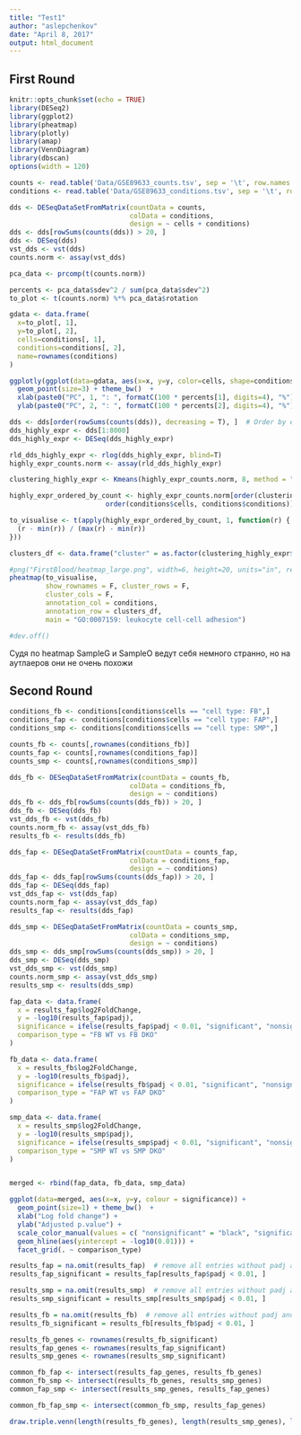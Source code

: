 ```yaml
---
title: "Test1"
author: "aslepchenkov"
date: "April 8, 2017"
output: html_document
---
```

## First Round

```r
knitr::opts_chunk$set(echo = TRUE)
library(DESeq2)
library(ggplot2)
library(pheatmap)
library(plotly)
library(amap)
library(VennDiagram)
library(dbscan)
options(width = 120)
```

```r
counts <- read.table('Data/GSE89633_counts.tsv', sep = '\t', row.names = 1, header=1)
conditions <- read.table('Data/GSE89633_conditions.tsv', sep = '\t', row.names = 1, header=1)
```


```r
dds <- DESeqDataSetFromMatrix(countData = counts,
                              colData = conditions,
                              design = ~ cells + conditions)
dds <- dds[rowSums(counts(dds)) > 20, ]
dds <- DESeq(dds)
vst_dds <- vst(dds)
counts.norm <- assay(vst_dds)
```


```r
pca_data <- prcomp(t(counts.norm))

percents <- pca_data$sdev^2 / sum(pca_data$sdev^2)
to_plot <- t(counts.norm) %*% pca_data$rotation

gdata <- data.frame(
  x=to_plot[, 1],
  y=to_plot[, 2],
  cells=conditions[, 1],
  conditions=conditions[, 2],
  name=rownames(conditions)
)

ggplotly(ggplot(data=gdata, aes(x=x, y=y, color=cells, shape=conditions, text=name)) +
  geom_point(size=3) + theme_bw()  +
  xlab(paste0("PC", 1, ": ", formatC(100 * percents[1], digits=4), "%")) +
  ylab(paste0("PC", 2, ": ", formatC(100 * percents[2], digits=4), "%")))

```

```r

dds <- dds[order(rowSums(counts(dds)), decreasing = T), ]  # Order by expression level
dds_highly_expr <- dds[1:8000]  
dds_highly_expr <- DESeq(dds_highly_expr)

rld_dds_highly_expr <- rlog(dds_highly_expr, blind=T)
highly_expr_counts.norm <- assay(rld_dds_highly_expr)

clustering_highly_expr <- Kmeans(highly_expr_counts.norm, 8, method = "correlation", iter.max = 20000)

highly_expr_ordered_by_count <- highly_expr_counts.norm[order(clustering_highly_expr$cluster), 
                        order(conditions$cells, conditions$conditions)]

to_visualise <- t(apply(highly_expr_ordered_by_count, 1, function(r) {
  (r - min(r)) / (max(r) - min(r))
}))

clusters_df <- data.frame("cluster" = as.factor(clustering_highly_expr$cluster))

#png("FirstBlood/heatmap_large.png", width=6, height=20, units="in", res=300)
pheatmap(to_visualise, 
         show_rownames = F, cluster_rows = F,
         cluster_cols = F,
         annotation_col = conditions, 
         annotation_row = clusters_df,
         main = "GO:0007159: leukocyte cell-cell adhesion")

#dev.off()
```

Судя по heatmap SampleG и SampleO ведут себя немного странно, но на аутлаеров они не очень похожи


## Second Round

```r
conditions_fb <- conditions[conditions$cells == "cell type: FB",]
conditions_fap <- conditions[conditions$cells == "cell type: FAP",]
conditions_smp <- conditions[conditions$cells == "cell type: SMP",]

counts_fb <- counts[,rownames(conditions_fb)]
counts_fap <- counts[,rownames(conditions_fap)]
counts_smp <- counts[,rownames(conditions_smp)]
```

```r

dds_fb <- DESeqDataSetFromMatrix(countData = counts_fb,
                              colData = conditions_fb,
                              design = ~ conditions)
dds_fb <- dds_fb[rowSums(counts(dds_fb)) > 20, ]
dds_fb <- DESeq(dds_fb)
vst_dds_fb <- vst(dds_fb)
counts.norm_fb <- assay(vst_dds_fb)
results_fb <- results(dds_fb)

```


```r

dds_fap <- DESeqDataSetFromMatrix(countData = counts_fap,
                              colData = conditions_fap,
                              design = ~ conditions)
dds_fap <- dds_fap[rowSums(counts(dds_fap)) > 20, ]
dds_fap <- DESeq(dds_fap)
vst_dds_fap <- vst(dds_fap)
counts.norm_fap <- assay(vst_dds_fap)
results_fap <- results(dds_fap)

```

```r

dds_smp <- DESeqDataSetFromMatrix(countData = counts_smp,
                              colData = conditions_smp,
                              design = ~ conditions)
dds_smp <- dds_smp[rowSums(counts(dds_smp)) > 20, ]
dds_smp <- DESeq(dds_smp)
vst_dds_smp <- vst(dds_smp)
counts.norm_smp <- assay(vst_dds_smp)
results_smp <- results(dds_smp)

```

```r
fap_data <- data.frame(
  x = results_fap$log2FoldChange,
  y = -log10(results_fap$padj),
  significance = ifelse(results_fap$padj < 0.01, "significant", "nonsignificant"),
  comparison_type = "FB WT vs FB DKO"
)

fb_data <- data.frame(
  x = results_fb$log2FoldChange,
  y = -log10(results_fb$padj),
  significance = ifelse(results_fb$padj < 0.01, "significant", "nonsignificant"),
  comparison_type = "FAP WT vs FAP DKO"
)

smp_data <- data.frame(
  x = results_smp$log2FoldChange,
  y = -log10(results_smp$padj),
  significance = ifelse(results_smp$padj < 0.01, "significant", "nonsignificant"),
  comparison_type = "SMP WT vs SMP DKO"
)


merged <- rbind(fap_data, fb_data, smp_data)

ggplot(data=merged, aes(x=x, y=y, colour = significance)) +
  geom_point(size=1) + theme_bw()  +
  xlab("Log fold change") +
  ylab("Adjusted p.value") + 
  scale_color_manual(values = c( "nonsignificant" = "black", "significant" = "red"), limits = c("nonsignificant", "significant")) +
  geom_hline(aes(yintercept = -log10(0.01))) + 
  facet_grid(. ~ comparison_type)
```

```r
results_fap = na.omit(results_fap)  # remove all entries without padj and other columns
results_fap_significant = results_fap[results_fap$padj < 0.01, ]

results_smp = na.omit(results_smp)  # remove all entries without padj and other columns
results_smp_significant = results_smp[results_smp$padj < 0.01, ]

results_fb = na.omit(results_fb)  # remove all entries without padj and other columns
results_fb_significant = results_fb[results_fb$padj < 0.01, ]

results_fb_genes <- rownames(results_fb_significant)
results_fap_genes <- rownames(results_fap_significant)
results_smp_genes <- rownames(results_smp_significant)

common_fb_fap <- intersect(results_fap_genes, results_fb_genes)
common_fb_smp <- intersect(results_fb_genes, results_smp_genes)
common_fap_smp <- intersect(results_smp_genes, results_fap_genes)

common_fb_fap_smp <- intersect(common_fb_smp, results_fap_genes)

draw.triple.venn(length(results_fb_genes), length(results_smp_genes), length(results_fap_genes), length(common_fb_smp), length(common_fap_smp), length(common_fb_fap), length(common_fb_fap_smp), category = c("FAB", "FAP", "SMP"))

```

